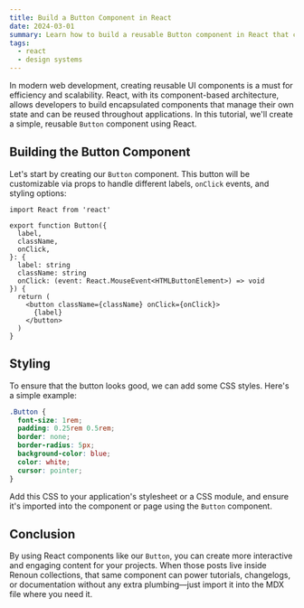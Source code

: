 ```yaml
---
title: Build a Button Component in React
date: 2024-03-01
summary: Learn how to build a reusable Button component in React that can be used across your application.
tags:
  - react
  - design systems
---
```


In modern web development, creating reusable UI components is a must for efficiency and scalability. React, with its component-based architecture, allows developers to build encapsulated components that manage their own state and can be reused throughout applications. In this tutorial, we'll create a simple, reusable `Button` component using React.

## Building the Button Component

Let's start by creating our `Button` component. This button will be customizable via props to handle different labels, `onClick` events, and styling options:

```tsx path="Button.tsx"
import React from 'react'

export function Button({
  label,
  className,
  onClick,
}: {
  label: string
  className: string
  onClick: (event: React.MouseEvent<HTMLButtonElement>) => void
}) {
  return (
    <button className={className} onClick={onClick}>
      {label}
    </button>
  )
}
```

## Styling

To ensure that the button looks good, we can add some CSS styles. Here's a simple example:

```css
.Button {
  font-size: 1rem;
  padding: 0.25rem 0.5rem;
  border: none;
  border-radius: 5px;
  background-color: blue;
  color: white;
  cursor: pointer;
}
```

Add this CSS to your application's stylesheet or a CSS module, and ensure it's imported into the component or page using the `Button` component.

## Conclusion

By using React components like our `Button`, you can create more interactive and engaging content for your projects. When those posts live inside Renoun collections, that same component can power tutorials, changelogs, or documentation without any extra plumbing—just import it into the MDX file where you need it.
